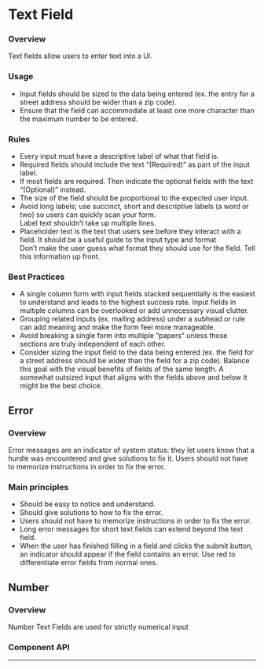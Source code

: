 
<Meta of={TextFieldStories} />

# Text Field

<Canvas of={TextFieldStories.Default} />

### Overview

Text fields allow users to enter text into a UI.

### Usage

- Input fields should be sized to the data being entered (ex. the entry for a street address should be wider than a zip code).
- Ensure that the field can accommodate at least one more character than the maximum number to be entered.


### Rules

- Every input must have a descriptive label of what that field is.
- Required fields should include the text “(Required)” as part of the input label.
- If most fields are required. Then indicate the optional fields with the text “(Optional)” instead.
- The size of the field should be proportional to the expected user input.
- Avoid long labels; use succinct, short and descriptive labels (a word or two) so users can quickly scan your form. <br/> Label text shouldn’t take up multiple lines.
- Placeholder text is the text that users see before they interact with a field. It should be a useful guide to the input type and format <br/> Don’t make the user guess what format they should use for the field. Tell this information up front.

### Best Practices

- A single column form with input fields stacked sequentially is the easiest to understand and leads to the highest success rate. Input fields in multiple columns can be overlooked or add unnecessary visual clutter.
- Grouping related inputs (ex. mailing address) under a subhead or rule can add meaning and make the form feel more manageable.
- Avoid breaking a single form into multiple “papers” unless those sections are truly independent of each other.
- Consider sizing the input field to the data being entered (ex. the field for a street address should be wider than the field for a zip code). Balance this goal with the visual benefits of fields of the same length. A somewhat outsized input that aligns with the fields above and below it might be the best choice.

## Error

### Overview

Error messages are an indicator of system status: they let users know that a hurdle was encountered and give solutions to fix it. Users should not have to memorize instructions in order to fix the error.

### Main principles

- Should be easy to notice and understand.
- Should give solutions to how to fix the error.
- Users should not have to memorize instructions in order to fix the error.
- Long error messages for short text fields can extend beyond the text field.
- When the user has finished filling in a field and clicks the submit button, an indicator should appear if the field contains an error. Use red to differentiate error fields from normal ones.

<Canvas of={TextFieldStories.Error} />

## Number

### Overview

Number Text Fields are used for strictly numerical input


<Canvas of={TextFieldStories.Number} />


### Component API

---

<Canvas of={TextFieldStories.Default} />

<Controls />